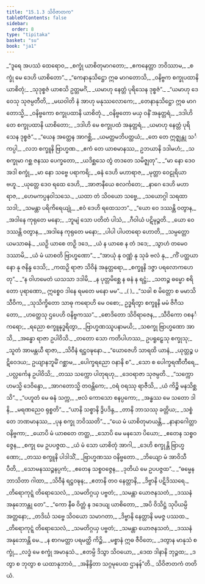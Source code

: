 ```yaml
---
title: "15.1.3 သိဝိဇာတက"
tableOfContents: false
sidebar:
  order: 8
type: "tipitaka"
basket: "su"
book: "ja1"
---
```



<DynamicBreadcrumb />

<Division number="52" book="ja1">

<Paragraph number="2906" type="verses" book="ja1">
_“ဒူရေ အပဿံ ထေရောဝ,_  
_စက္ခုံ ယာစိတုမာဂတော;_  
_ဧကနေတ္တာ ဘဝိဿာမ,_  
_စက္ခုံ မေ ဒေဟိ ယာစိတော”._  

</Paragraph>

</Division>
<Division number="53" book="ja1">

<Paragraph number="2907" type="verses" book="ja1">
_“ကေနာနုသိဋ္ဌော ဣဓ မာဂတောသိ,_  
_ဝနိဗ္ဗက စက္ခုပထာနိ ယာစိတုံ;_  
_သုဒုစ္စဇံ ယာစသိ ဥတ္တမင်္ဂံ,_  
_ယမာဟု နေတ္တံ ပုရိသေန ဒုစ္စဇံ”._  

</Paragraph>

</Division>
<Division number="54" book="ja1">

<Paragraph number="2908" type="verses" book="ja1">
_“ယမာဟု ဒေဝေသု သုဇမ္ပတီတိ,_  
_မဃဝါတိ နံ အာဟု မနုဿလောကေ;_  
_တေနာနုသိဋ္ဌော ဣဓ မာဂတောသ္မိ,_  
_ဝနိဗ္ဗကော စက္ခုပထာနိ ယာစိတုံ._  

</Paragraph>

</Division>
<Division number="55" book="ja1">

<Paragraph number="2909" type="verses" book="ja1">
_ဝနိဗ္ဗတော မယှ ဝနိံ အနုတ္တရံ,_  
_ဒဒါဟိ တေ စက္ခုပထာနိ ယာစိတော;_  
_ဒဒါဟိ မေ စက္ခုပထံ အနုတ္တရံ,_  
_ယမာဟု နေတ္တံ ပုရိသေန ဒုစ္စဇံ”._  

</Paragraph>

</Division>
<Division number="56" book="ja1">

<Paragraph number="2910" type="verses" book="ja1">
_“ယေန အတ္ထေန အာဂစ္ဆိ,_  
_ယမတ္ထမဘိပတ္ထယံ;_  
_တေ တေ ဣဇ္ဈန္တု သင်္ကပ္ပါ,_  
_လဘ စက္ခူနိ ဗြာဟ္မဏ._  

</Paragraph>

</Division>
<Division number="57" book="ja1">

<Paragraph number="2911" type="verses" book="ja1">
_ဧကံ တေ ယာစမာနဿ,_  
ဥဘယာနိ ဒဒါမဟံ;_  
_သ စက္ခုမာ ဂစ္ဆ ဇနဿ ပေက္ခတော,_  
_ယဒိစ္ဆသေ တွံ တဒတေ သမိဇ္ဈတု”._  

</Paragraph>

</Division>
<Division number="58" book="ja1">

<Paragraph number="2912" type="verses" book="ja1">
_“မာ နော ဒေဝ အဒါ စက္ခုံ,_  
_မာ နော သဗ္ဗေ ပရာကရိ;_  
_ဓနံ ဒေဟိ မဟာရာဇ,_  
_မုတ္တာ ဝေဠုရိယာ ဗဟူ._  

</Paragraph>

</Division>
<Division number="59" book="ja1">

<Paragraph number="2913" type="verses" book="ja1">
_ယုတ္တေ ဒေဝ ရထေ ဒေဟိ,_  
_အာဇာနီယေ စလင်္ကတေ;_  
_နာဂေ ဒေဟိ မဟာရာဇ,_  
_ဟေမကပ္ပနဝါသသေ._  

</Paragraph>

</Division>
<Division number="60" book="ja1">

<Paragraph number="2914" type="verses" book="ja1">
_ယထာ တံ သိဝယော သဗ္ဗေ,_  
_သယောဂ္ဂါ သရထာ သဒါ;_  
_သမန္တာ ပရိကိရေယျုံ,_  
_ဧဝံ ဒေဟိ ရထေသဘ”._  

</Paragraph>

</Division>
<Division number="61" book="ja1">

<Paragraph number="2915" type="verses" book="ja1">
_“ယော ဝေ ဒဿန္တိ ဝတွာန,_  
_အဒါနေ ကုရုတေ မနော;_  
_ဘူမျံ သော ပတိတံ ပါသံ,_  
_ဂီဝါယံ ပဋိမုဉ္စတိ._  

</Paragraph>

</Division>
<Division number="62" book="ja1">

<Paragraph number="2916" type="verses" book="ja1">
_ယော ဝေ ဒဿန္တိ ဝတွာန,_  
_အဒါနေ ကုရုတေ မနော;_  
_ပါပါ ပါပတရော ဟောတိ,_  
_သမ္ပတ္တော ယမသာဓနံ._  

</Paragraph>

</Division>
<Division number="63" book="ja1">

<Paragraph number="2917" type="verses" book="ja1">
_ယဉှိ ယာစေ တဉှိ ဒဒေ,_  
_ယံ န ယာစေ န တံ ဒဒေ;_  
_သွာဟံ တမေဝ ဒဿာမိ,_  
_ယံ မံ ယာစတိ ဗြာဟ္မဏော”._  

</Paragraph>

</Division>
<Division number="64" book="ja1">

<Paragraph number="2918" type="verses" book="ja1">
_“အာယုံ နု ဝဏ္ဏံ နု သုခံ ဗလံ နု,_  
_ကိံ ပတ္ထယာနော နု ဇနိန္ဒ ဒေသိ;_  
_ကထဉှိ ရာဇာ သိဝိနံ အနုတ္တရော,_  
_စက္ခူနိ ဒဇ္ဇာ ပရလောကဟေတု”._  

</Paragraph>

</Division>
<Division number="65" book="ja1">

<Paragraph number="2919" type="verses" book="ja1">
_“န ဝါဟမေတံ ယသသာ ဒဒါမိ,_  
_န ပုတ္တမိစ္ဆေ န ဓနံ န ရဋ္ဌံ;_  
_သတဉ္စ ဓမ္မော စရိတော ပုရာဏော,_  
ဣစ္စေဝ ဒါနေ ရမတေ မနော မမ”._  
_( )_  

</Paragraph>

</Division>
<Division number="66" book="ja1">

<Paragraph number="2920" type="verses" book="ja1">
_“သခါ စ မိတ္တော စ မမာသိ သီဝိက,_  
_သုသိက္ခိတော သာဓု ကရောဟိ မေ ဝစော;_  
ဥဒ္ဓရိတွာ စက္ခူနိ မမံ ဇိဂီသတော,_  
_ဟတ္ထေသု ဌပေဟိ ဝနိဗ္ဗကဿ”._  

</Paragraph>

</Division>
<Division number="67" book="ja1">

<Paragraph number="2921" type="verses" book="ja1">
_စောဒိတော သိဝိရာဇေန,_  
_သီဝိကော ဝစနင်္ကရော;_  
_ရညော စက္ခူနုဒ္ဓရိတွာ,_  
_ဗြာဟ္မဏဿူပနာမယိ;_  
_သစက္ခု ဗြာဟ္မဏော အာသိ,_  
_အန္ဓော ရာဇာ ဥပါဝိသိ._  

</Paragraph>

</Division>
<Division number="68" book="ja1">

<Paragraph number="2922" type="verses" book="ja1">
_တတော သော ကတိပါဟဿ,_  
ဥပရူဠှေသု စက္ခုသု;_  
_သူတံ အာမန္တယီ ရာဇာ,_  
_သိဝီနံ ရဋ္ဌဝဍ္ဎနော._  

</Paragraph>

</Division>
<Division number="69" book="ja1">

<Paragraph number="2923" type="verses" book="ja1">
_“ယောဇေဟိ သာရထိ ယာနံ,_  
_ယုတ္တဉ္စ ပဋိဝေဒယ;_  
ဥယျာနဘူမိံ ဂစ္ဆာမ,_  
_ပေါက္ခရညော ဝနာနိ စ”._  

</Paragraph>

</Division>
<Division number="70" book="ja1">

<Paragraph number="2924" type="verses" book="ja1">
_သော စ ပေါက္ခရဏီတီရေ,_  
_ပလ္လင်္ကေန ဥပါဝိသိ;_  
_တဿ သက္ကော ပါတုရဟု,_  
_ဒေဝရာဇာ သုဇမ္ပတိ._  

</Paragraph>

</Division>
<Division number="71" book="ja1">

<Paragraph number="2925" type="verses" book="ja1">
_“သက္ကောဟမသ္မိ ဒေဝိန္ဒော,_  
_အာဂတောသ္မိ တဝန္တိကေ;_  
_ဝရံ ဝရဿု ရာဇီသိ,_  
_ယံ ကိဉ္စိ မနသိစ္ဆသိ”._  

</Paragraph>

</Division>
<Division number="72" book="ja1">

<Paragraph number="2926" type="verses" book="ja1">
_“ပဟူတံ မေ ဓနံ သက္က,_  
_ဗလံ ကောသော စနပ္ပကော;_  
_အန္ဓဿ မေ သတော ဒါနိ,_  
_မရဏညေဝ ရုစ္စတိ”._  

</Paragraph>

</Division>
<Division number="73" book="ja1">

<Paragraph number="2927" type="verses" book="ja1">
_“ယာနိ သစ္စာနိ ဒွိပဒိန္ဒ,_  
_တာနိ ဘာသဿု ခတ္တိယ;_  
_သစ္စံ တေ ဘဏမာနဿ,_  
_ပုန စက္ခု ဘဝိဿတိ”._  

</Paragraph>

</Division>
<Division number="74" book="ja1">

<Paragraph number="2928" type="verses" book="ja1">
_“ယေ မံ ယာစိတုမာယန္တိ,_  
_နာနာဂေါတ္တာ ဝနိဗ္ဗကာ;_  
_ယောပိ မံ ယာစတေ တတ္ထ,_  
_သောပိ မေ မနသော ပိယော;_  
_ဧတေန သစ္စဝဇ္ဇေန,_  
_စက္ခု မေ ဥပပဇ္ဇထ._  

</Paragraph>

</Division>
<Division number="75" book="ja1">

<Paragraph number="2929" type="verses" book="ja1">
_ယံ မံ သော ယာစိတုံ အာဂါ,_  
_ဒေဟိ စက္ခုန္တိ ဗြာဟ္မဏော;_  
_တဿ စက္ခူနိ ပါဒါသိံ,_  
_ဗြာဟ္မဏဿ ဝနိဗ္ဗတော._  

</Paragraph>

</Division>
<Division number="76" book="ja1">

<Paragraph number="2930" type="verses" book="ja1">
_ဘိယျော မံ အာဝိသီ ပီတိ,_  
_သောမနဿဉ္စနပ္ပကံ;_  
_ဧတေန သစ္စဝဇ္ဇေန,_  
_ဒုတိယံ မေ ဥပပဇ္ဇထ”._  

</Paragraph>

</Division>
<Division number="77" book="ja1">

<Paragraph number="2931" type="verses" book="ja1">
_“ဓမ္မေန ဘာသိတာ ဂါထာ,_  
_သိဝီနံ ရဋ္ဌဝဍ္ဎန;_  
_ဧတာနိ တဝ နေတ္တာနိ,_  
_ဒိဗ္ဗာနိ ပဋိဒိဿရေ._  

</Paragraph>

</Division>
<Division number="78" book="ja1">

<Paragraph number="2932" type="verses" book="ja1">
_တိရောကုဋ္ဋံ တိရောသေလံ,_  
_သမတိဂ္ဂယှ ပဗ္ဗတံ;_  
_သမန္တာ ယောဇနသတံ,_  
_ဒဿနံ အနုဘောန္တု တေ”._  

</Paragraph>

</Division>
<Division number="79" book="ja1">

<Paragraph number="2933" type="verses" book="ja1">
_“ကော နီဓ ဝိတ္တံ န ဒဒေယျ ယာစိတော,_  
_အပိ ဝိသိဋ္ဌံ သုပိယမ္ပိ အတ္တနော;_  
_တဒိင်္ဃ သဗ္ဗေ သိဝယော သမာဂတာ,_  
_ဒိဗ္ဗာနိ နေတ္တာနိ မမဇ္ဇ ပဿထ._  

</Paragraph>

</Division>
<Division number="80" book="ja1">

<Paragraph number="2934" type="verses" book="ja1">
_တိရောကုဋ္ဋံ တိရောသေလံ,_  
_သမတိဂ္ဂယှ ပဗ္ဗတံ;_  
_သမန္တာ ယောဇနသတံ,_  
_ဒဿနံ အနုဘောန္တိ မေ._  

</Paragraph>

</Division>
<Division number="81" book="ja1">

<Paragraph number="2935" type="verses" book="ja1">
_န စာဂမတ္တာ ပရမတ္ထိ ကိဉ္စိ,_  
_မစ္စာနံ ဣဓ ဇီဝိတေ;_  
_ဒတွာန မာနုသံ စက္ခုံ,_  
_လဒ္ဓံ မေ စက္ခုံ အမာနုသံ._  

</Paragraph>

</Division>
<Division number="82" book="ja1">

<Paragraph number="2936" type="verses" book="ja1">
_ဧတမ္ပိ ဒိသွာ သိဝယော,_  
_ဒေထ ဒါနာနိ ဘုဉ္ဇထ;_  
_ဒတွာ စ ဘုတွာ စ ယထာနုဘာဝံ,_  
_အနိန္ဒိတာ သဂ္ဂမုပေထ ဌာနန်”တိ._  


</Paragraph>
</Division>

<Paragraph number="2937" type="center" book="ja1">
သိဝိဇာတကံ တတိယံ.
</Paragraph>